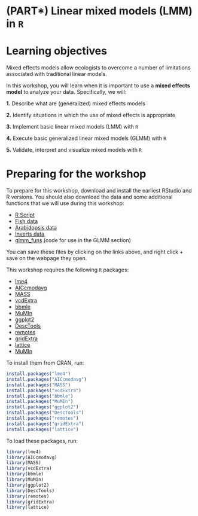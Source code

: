 # (PART\*) Linear mixed models (LMM) in `R` {-}

# Learning objectives

Mixed effects models allow ecologists to overcome a number of limitations associated with traditional linear models.

In this workshop, you will learn when it is important to use a **mixed effects model** to analyze your data. Specifically, we will:

**1.** Describe what are (generalized) mixed effects models

**2.** Identify situations in which the use of mixed effects is appropriate

**3.** Implement basic linear mixed models (LMM) with `R`

**4.** Execute basic generalized linear mixed models (GLMM) with `R`

**5.** Validate, interpret and visualize mixed models with `R`


# Preparing for the workshop

To prepare for this workshop, download and install the earliest RStudio and R versions. You should also download the data and some additional functions that we will use during this workshop:

-    [R Script](https://qcbsrworkshops.github.io/workshop07/book-en/workshop07-script-en.R)
-    [Fish data](https://raw.githubusercontent.com/QCBSRworkshops/workshop07/main/book-en/data/qcbs_w7_data.csv)
-    [Arabidopsis data](https://raw.githubusercontent.com/QCBSRworkshops/workshop07/main/book-en/data/banta_totalfruits.csv)
-    [Inverts data](https://raw.githubusercontent.com/QCBSRworkshops/workshop07/main/book-en/data/inverts.csv)
-    [glmm_funs](https://raw.githubusercontent.com/QCBSRworkshops/workshop07/main/book-fr/data/glmm_funs.R) (code for use in the GLMM section)

You can save these files by clicking on the links above, and right click + save on the webpage they open.

This workshop requires the following `R` packages:

-    [lme4](http://cran.r-project.org/web/packages/lme4/index.html)
-    [AICcmodavg](http://cran.r-project.org/web/packages/AICcmodavg/index.html)
-    [MASS](http://cran.r-project.org/web/packages/MASS/index.html)
-    [vcdExtra](http://cran.r-project.org/web/packages/vcdExtra/index.html)
-    [bbmle](http://cran.r-project.org/web/packages/bbmle/index.html)
-    [MuMIn](http://cran.r-project.org/web/packages/MuMIn/index.html)
-    [ggplot2](http://cran.r-project.org/web/packages/ggplot2/index.html)
-    [DescTools](http://cran.r-project.org/web/packages/DescTools/index.html)
-    [remotes](http://cran.r-project.org/web/packages/remotes/index.html)
-    [gridExtra](http://cran.r-project.org/web/packages/gridExtra/index.html)
-    [lattice](http://cran.r-project.org/web/packages/lattice/index.html)
-    [MuMIn](http://cran.r-project.org/web/packages/MuMIn/index.html)

To install them from CRAN, run:

```r
install.packages("lme4")
install.packages("AICcmodavg")
install.packages("MASS")
install.packages("vcdExtra")
install.packages("bbmle")
install.packages("MuMIn")
install.packages("ggplot2")
install.packages("DescTools")
install.packages("remotes")
install.packages("gridExtra")
install.packages("lattice")
```

To load these packages, run:

```r
library(lme4)
library(AICcmodavg)
library(MASS)
library(vcdExtra)
library(bbmle)
library(MuMIn)
library(ggplot2)
library(DescTools)
library(remotes)
library(gridExtra)
library(lattice)
```
